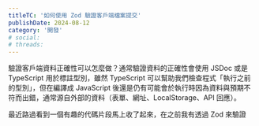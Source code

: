 ```yaml
---
titleTC: '如何使用 Zod 驗證客戶端檔案提交'
publishDate: 2024-08-12
category: '開發'
# social:
# threads:
---
```


驗證客戶端資料正確性可以怎麼做？通常驗證資料的正確性會使用 JSDoc 或是 TypeScript 用於標註型別，雖然 TypeScript 可以幫助我們檢查程式「執行之前的型別」，但在編譯成 JavaScript 後還是仍有可能會於執行時因為資料與預期不符而出錯，通常源自外部的資料（表單、網址、LocalStorage、API 回應）。

最近路過看到一個有趣的代碼片段馬上收了起來，在之前我有透過 Zod 來驗證
